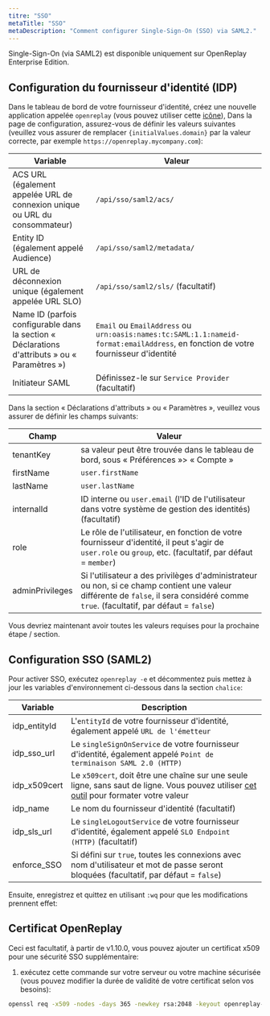 ```yaml
---
titre: "SSO"
metaTitle: "SSO"
metaDescription: "Comment configurer Single-Sign-On (SSO) via SAML2."
---
```


Single-Sign-On (via SAML2) est disponible uniquement sur OpenReplay Enterprise Edition.

## Configuration du fournisseur d'identité (IDP)

Dans le tableau de bord de votre fournisseur d'identité, créez une nouvelle application appelée `openreplay` (vous pouvez utiliser cette <a href="https://docs.openreplay.com/static/OpenReplay.png" target="_blank">icône</a>), Dans la page de configuration, assurez-vous de définir les valeurs suivantes (veuillez vous assurer de remplacer <code>{initialValues.domain}</code> par la valeur correcte, par exemple `https://openreplay.mycompany.com`):

| Variable | Valeur |
|----------|-------------|
| ACS URL (également appelée URL de connexion unique ou URL du consommateur) | <code><ORDynamicCode id="domain" initialValue={initialValues.domain} client:idle/>/api/sso/saml2/acs/</code> |
Entity ID (également appelé Audience) | <code><ORDynamicCode id="domain" initialValue={initialValues.domain} client:idle/>/api/sso/saml2/metadata/</code> |
| URL de déconnexion unique (également appelée URL SLO) | <code><ORDynamicCode id="domain" initialValue={initialValues.domain} client:idle/>/api/sso/saml2/sls/</code> (facultatif) |
| Name ID (parfois configurable dans la section « Déclarations d'attributs » ou « Paramètres ») | `Email` ou `EmailAddress` ou `urn:oasis:names:tc:SAML:1.1:nameid-format:emailAddress`, en fonction de votre fournisseur d'identité |
| Initiateur SAML | Définissez-le sur `Service Provider` (facultatif) |

Dans la section « Déclarations d'attributs » ou « Paramètres », veuillez vous assurer de définir les champs suivants:

| Champ | Valeur |
|----------|-------------|
| tenantKey | <code><ORDynamicCode id="tenantKey" initialValue={initialValues.tenantKey} client:idle/></code> sa valeur peut être trouvée dans le tableau de bord, sous « Préférences »> « Compte » |
| firstName | `user.firstName` |
| lastName |  `user.lastName` |
| internalId | ID interne ou `user.email` (l'ID de l'utilisateur dans votre système de gestion des identités) (facultatif) |
| role | Le rôle de l'utilisateur, en fonction de votre fournisseur d'identité, il peut s'agir de `user.role` ou `group`, etc. (facultatif, par défaut = `member`) |
| adminPrivileges | Si l'utilisateur a des privilèges d'administrateur ou non, si ce champ contient une valeur différente de `false`, il sera considéré comme `true`. (facultatif, par défaut = `false`) |

Vous devriez maintenant avoir toutes les valeurs requises pour la prochaine étape / section.

## Configuration SSO (SAML2)

Pour activer SSO, exécutez `openreplay -e` et décommentez puis mettez à jour les variables d'environnement ci-dessous dans la section `chalice`:

| Variable | Description |
|----------|-------------|
| idp_entityId | L'`entityId` de votre fournisseur d'identité, également appelé `URL de l'émetteur` |
| idp_sso_url | Le `singleSignOnService` de votre fournisseur d'identité, également appelé `Point de terminaison SAML 2.0 (HTTP)` |
| idp_x509cert | Le `x509cert`, doit être une chaîne sur une seule ligne, sans saut de ligne. Vous pouvez utiliser <a href="https://www.samltool.com/format_x509cert.php" title="FORMAT A X509 CERTIFICATE" target="_blank">cet outil</a> pour formater votre valeur |
| idp_name | Le nom du fournisseur d'identité (facultatif) |
| idp_sls_url | Le `singleLogoutService` de votre fournisseur d'identité, également appelé `SLO Endpoint (HTTP)` (facultatif) |
| enforce_SSO | Si défini sur `true`, toutes les connexions avec nom d'utilisateur et mot de passe seront bloquées (facultatif, par défaut = `false`) |

Ensuite, enregistrez et quittez en utilisant `:wq` pour que les modifications prennent effet:

## Certificat OpenReplay

Ceci est facultatif, à partir de v1.10.0, vous pouvez ajouter un certificat x509 pour une sécurité SSO supplémentaire:

1. exécutez cette commande sur votre serveur ou votre machine sécurisée (vous pouvez modifier la durée de validité de votre certificat selon vos besoins):

```bash
openssl req -x509 -nodes -days 365 -newkey rsa:2048 -keyout openreplay-sso.key -out openreplay-sso.crt
```

